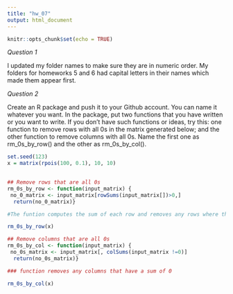 ```yaml
---
title: "hw_07"
output: html_document
---
```

  
```r
knitr::opts_chunk$set(echo = TRUE)
```

*Question 1*

I updated my folder names to make sure they are in numeric order. My folders for homeworks 5 and 6 had capital letters in their names which made them appear first.

*Question 2*  

Create an R package and push it to your Github account. You can name it whatever you want. In the package, put two functions that you have written or you want to write. If you don’t have such functions or ideas, try this: one function to remove rows with all 0s in the matrix generated below; and the other function to remove columns with all 0s. Name the first one as rm_0s_by_row() and the other as rm_0s_by_col().  
```r
set.seed(123)
x = matrix(rpois(100, 0.1), 10, 10)
  
```

```r
## Remove rows that are all 0s
rm_0s_by_row <- function(input_matrix) { 
 no_0_matrix <- input_matrix[rowSums(input_matrix[])>0,]
  return(no_0_matrix)}

#The funtion computes the sum of each row and removes any rows where the sum is 0

rm_0s_by_row(x)

```

```r
## Remove columns that are all 0s
rm_0s_by_col <- function(input_matrix) { 
 no_0s_matrix <- input_matrix[, colSums(input_matrix !=0)]
  return(no_0s_matrix)}

### function removes any columns that have a sum of 0

rm_0s_by_col(x)
```



